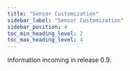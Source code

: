 ---
title: "Sensor Customization"
sidebar_label: "Sensor Customization"
sidebar_position: 4
toc_min_heading_level: 2
toc_max_heading_level: 4
---

Information incoming in release 0.9.
